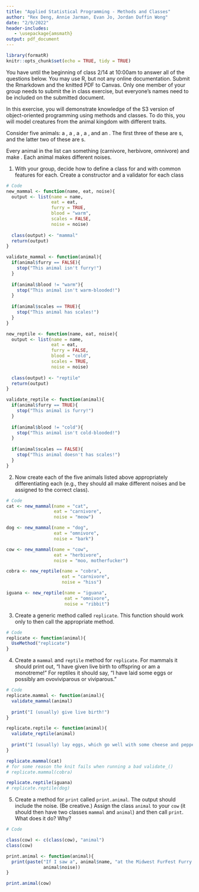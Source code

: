 ```yaml
---
title: "Applied Statistical Programming - Methods and Classes"
author: "Rex Deng, Annie Jarman, Evan Jo, Jordan Duffin Wong"
date: "2/9/2022"
header-includes:
   - \usepackage{amsmath}
output: pdf_document
---
```


```r
library(formatR)
knitr::opts_chunk$set(echo = TRUE, tidy = TRUE)
```

\textbf{Write the R code to answer the following questions. Write the code, and then show what the computer returns when that code is run. Thoroughly comment your solutions.}

You have until the beginning of class 2/14 at 10:00am to answer all of the questions below. You may use R, but not any online documentation. Submit the Rmarkdown and the knitted PDF to Canvas. Only one member of your group needs to submit the in class exercise, but everyone's names need to be included on the submitted document.

\section*{The Animal Kingdom}

In this exercise, you will demonstrate knowledge of the S3 version of object-oriented programming using methods and classes. To do this, you will model creatures from the animal kingdom with different traits.

Consider five animals: a \texttt{cat}, a \texttt{dog}, a \texttt{cow}, a \texttt{cobra}, and an \texttt{iguana}. The first three of these are \texttt{mammal}s, and the latter two of these are \texttt{reptile}s. 

Every animal in the list can \texttt{eat} something (carnivore, herbivore, omnivore) and make \texttt{noise}. Each animal makes different noises.

1. With your group, decide how to define a class for \texttt{mammal} and \texttt{reptile} with common features for each. Create a constructor and a validator for each class



```r
# Code
new_mammal <- function(name, eat, noise){
  output <- list(name = name,
                 eat = eat,
                 furry = TRUE,
                 blood = "warm",
                 scales = FALSE,
                 noise = noise)
  
  class(output) <- "mammal"
  return(output)
}

validate_mammal <- function(animal){
  if(animal$furry == FALSE){
    stop("This animal isn't furry!")
  }
  
  if(animal$blood != "warm"){
    stop("This animal isn't warm-blooded!")
  }
  
  if(animal$scales == TRUE){
    stop("This animal has scales!")
  }
}

new_reptile <- function(name, eat, noise){
  output <- list(name = name,
                 eat = eat,
                 furry = FALSE,
                 blood = "cold",
                 scales = TRUE,
                 noise = noise)
  
  class(output) <- "reptile"
  return(output)
}

validate_reptile <- function(animal){
  if(animal$furry == TRUE){
    stop("This animal is furry!")
  }
  
  if(animal$blood != "cold"){
    stop("This animal isn't cold-blooded!")
  }
  
  if(animal$scales == FALSE){
    stop("This animal doesn't has scales!")
  }
}


```


2. Now create each of the five animals listed above appropriately differentiating each (e.g., they should all make different noises and be assigned to the correct class).  

```r
# Code
cat <- new_mammal(name = "cat",
                  eat = "carnivore",
                  noise = "meow")

dog <- new_mammal(name = "dog",
                  eat = "omnivore",
                  noise = "bark")

cow <- new_mammal(name = "cow",
                  eat = "herbivore",
                  noise = "moo, motherfucker")

cobra <- new_reptile(name = "cobra",
                     eat = "carnivore",
                     noise = "hiss")

iguana <- new_reptile(name = "iguana",
                      eat = "omnivore",
                      noise = "ribbit")

```


3. Create a generic method called `replicate`.  This function should work only to then call the appropriate method.
```r
# Code
replicate <- function(animal){
  UseMethod("replicate")
}


```

4. Create a `mammal` and `reptile` method for `replicate`.  For mammals it should print out, "I have given live birth to offspring or am a monotreme!"  For reptiles it should say, "I have laid some eggs or possibly am ovoviviparous or viviparous."


```r
# Code
replicate.mammal <- function(animal){
  validate_mammal(animal)
  
  print("I (usually) give live birth!")
}

replicate.reptile <- function(animal){
  validate_reptile(animal)
  
  print("I (usually) lay eggs, which go well with some cheese and pepper.")
}

replicate.mammal(cat)
# for some reason the knit fails when running a bad validate_()
# replicate.mammal(cobra)

replicate.reptile(iguana)
# replicate.reptile(dog)
```

5. Create a method for `print` called `print.animal`.  The output should include the noise. (Be creative.)  Assign the class `animal` to your `cow` (it should then have two classes `mammal` and `animal`) and then call `print`.  What does it do? Why?


```r
# Code

class(cow) <- c(class(cow), "animal")
class(cow)

print.animal <- function(animal){
  print(paste("If I saw a", animal$name, "at the Midwest FurFest Furry Convention, it would say",
              animal$noise))
}

print.animal(cow)
```
